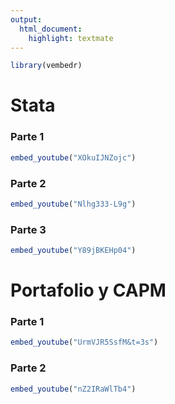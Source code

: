 ```yaml
---
output: 
  html_document:
    highlight: textmate
---
```


```r
library(vembedr)

```

# Stata 

### Parte 1

```r
embed_youtube("XOkuIJNZojc")
```

### Parte 2

```r
embed_youtube("Nlhg333-L9g")
```


### Parte 3

```r
embed_youtube("Y89jBKEHp04")
```


# Portafolio y CAPM

### Parte 1

```r
embed_youtube("UrmVJR5SsfM&t=3s")
```

### Parte 2

```r
embed_youtube("nZ2IRaWlTb4")
```
